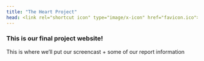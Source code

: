 ```yaml
---
title: "The Heart Project"
head: <link rel="shortcut icon" type="image/x-icon" href="favicon.ico">
---
```


### This is our final project website!

This is where we'll put our screencast + some of our report information